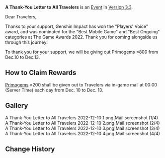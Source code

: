 {{Event
|name              = A Thank-You Letter to All Travelers (Game Awards Players' Voice, Best Mobile Game, & Best Ongoing 2022)
|image             = A Thank-You Letter to All Travelers.png
|type              = Mail
|type2             = Celebration
|time_known        = yes
|time_start        = 2022-12-10 00:00:00
|time_end          = 2022-12-13 23:59:59
|link              = https://twitter.com/GenshinImpact/status/1601063457796902912
}}
'''A Thank-You Letter to All Travelers''' is an [[Event]] in [[Version 3.3]].

Dear Travelers,

Thanks to your support, Genshin Impact has won the "Players' Voice" award, and was nominated for the "Best Mobile Game" and "Best Ongoing" categories at The Game Awards 2022. Thank you for coming alongside us through this journey!

To thank you for your support, we will be giving out Primogems ×800 from Dec.10 to Dec.13.

==How to Claim Rewards==
[[Primogem]]s ×200 shall be given out to Travelers via in-game mail at 00:00 (Server Time) each day from Dec. 10 to Dec. 13.

==Gallery==
<gallery hideaddbutton="true" captionalign="center">
A Thank-You Letter to All Travelers 2022-12-10 1.png|Mail screenshot (1/4)
A Thank-You Letter to All Travelers 2022-12-10 2.png|Mail screenshot (2/4)
A Thank-You Letter to All Travelers 2022-12-10 3.png|Mail screenshot (3/4)
A Thank-You Letter to All Travelers 2022-12-10 4.png|Mail screenshot (4/4)
</gallery>

==Change History==
{{Change History|3.3}}